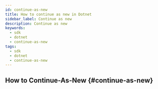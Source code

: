 ```yaml
---
id: continue-as-new
title: How to continue as new in Dotnet
sidebar_label: Continue as new
description: Continue as new
keywords:
  - sdk
  - dotnet
  - continue-as-new
tags:
  - sdk
  - dotnet
  - continue-as-new
---
```


## How to Continue-As-New {#continue-as-new}

<!-- CONTENT-->
<!-- .NET specific example of continue-as-new-->
